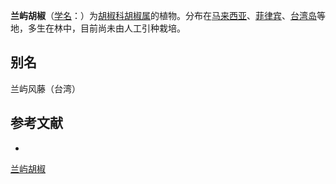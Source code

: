 {{Speciesbox
| name = 兰屿胡椒
| status = 
| status_system = 
| image =
| genus = Piper
| species = arborescens
| authority = Roxb.
}}

'''兰屿胡椒'''（[[学名|学名]]：{{lang|la|''Piper arborescens''}}）为[[胡椒科|胡椒科]][[胡椒属|胡椒属]]的植物。分布在[[马来西亚|马来西亚]]、[[菲律宾|菲律宾]]、[[台湾岛|台湾岛]]等地，多生在林中，目前尚未由人工引种栽培。

== 别名 ==
兰屿风藤（台湾）

== 参考文献 ==
<div class="references-small">
* {{cite web| url =http://www.bioinfo.cn/db05/KmzwSpecies.php?action=view&id=17026| title =兰屿胡椒| work =《中国高等植物数据库全库》| publisher =中国科学院微生物研究所| author =昆明植物研究所| accessdate =2009-02-25| deadurl =yes| archiveurl =https://web.archive.org/web/20160305051108/http://www.bioinfo.cn/db05/KmzwSpecies.php?action=view&id=17026| archivedate =2016-03-05}}
</div>
{{Taxonbar|from=Q10893588}}

[[Category:胡椒属|兰屿胡椒]]


{{植物小作品}}